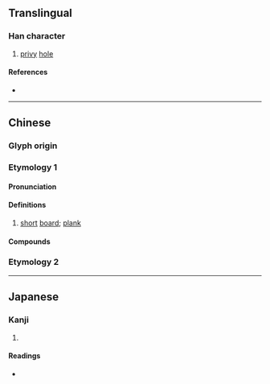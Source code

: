 {{character info}}
==Translingual==

===Han character===
{{Han char|rn=91|rad=片|as=09|sn=13|four=28221|canj=LLOMN,LNOMN|ids=⿰片俞}}

# [[privy]] [[hole]]

====References====
* {{Han ref|kx=0693.450|dkj=19868|dj=1107.100|hdz=32018.060|uh=724F|ud=29263|bh=DEA4|bd=56996}}

----

==Chinese==
{{zh-forms}}

===Glyph origin===
{{Han etym}}

===Etymology 1===
====Pronunciation====
{{zh-pron
|m=yú,tóu,zhù
|c=jyu4
|mc=y
|oc=y
|cat=n
}}

====Definitions====
{{zh-hanzi}}

# [[short]] [[board]]; [[plank]]

====Compounds====
{{zh-der|廁牏}}

===Etymology 2===
{{zh-see|窬|a}}

----

==Japanese==

===Kanji===
{{ja-kanji|grade=|rs=片09}}

# {{rfdef|ja|sort=片09}}

====Readings====
* {{ja-readings|on=[[ちゅ]] (chu), [[じゅ]] (ju), [[ゆ]] (yu), [[しゅ]] (shu)|kun=}}